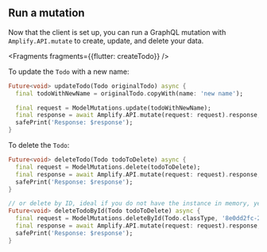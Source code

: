 ## Run a mutation

Now that the client is set up, you can run a GraphQL mutation with `Amplify.API.mutate` to create, update, and delete your data.


<Fragments fragments={{flutter: createTodo}} />

To update the `Todo` with a new name:

```dart
Future<void> updateTodo(Todo originalTodo) async {
  final todoWithNewName = originalTodo.copyWith(name: 'new name');

  final request = ModelMutations.update(todoWithNewName);
  final response = await Amplify.API.mutate(request: request).response;
  safePrint('Response: $response');
}
```

To delete the `Todo`:

```dart
Future<void> deleteTodo(Todo todoToDelete) async {
  final request = ModelMutations.delete(todoToDelete);
  final response = await Amplify.API.mutate(request: request).response;
  safePrint('Response: $response');
}
```

```dart
// or delete by ID, ideal if you do not have the instance in memory, yet
Future<void> deleteTodoById(Todo todoToDelete) async {
  final request = ModelMutations.deleteById(Todo.classType, '8e0dd2fc-2f4a-4dc4-b47f-2052eda10775');
  final response = await Amplify.API.mutate(request: request).response;
  safePrint('Response: $response');
}
```
